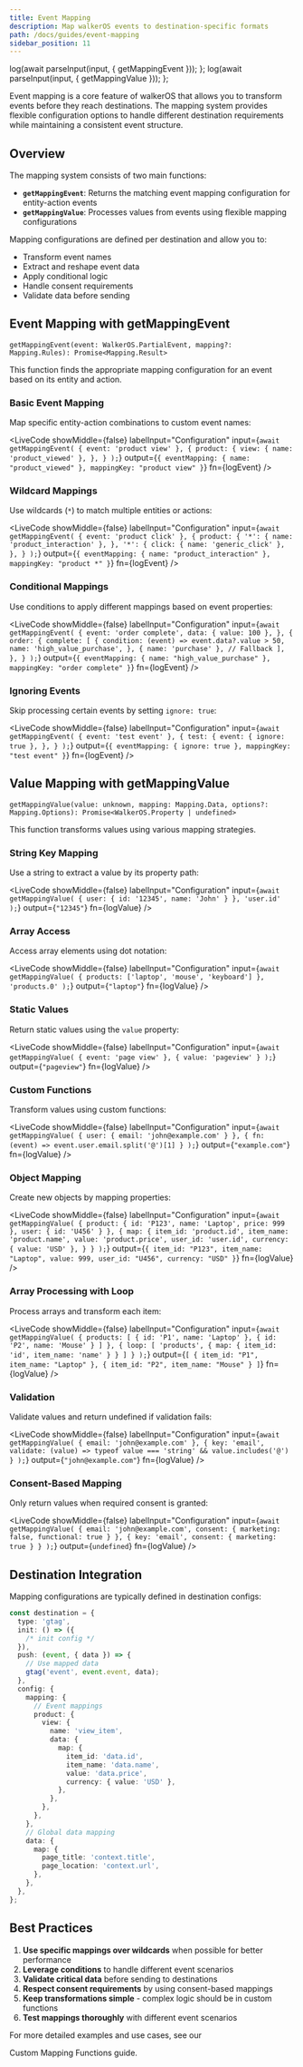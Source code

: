 ```yaml
---
title: Event Mapping
description: Map walkerOS events to destination-specific formats
path: /docs/guides/event-mapping
sidebar_position: 11
---
```



  log(await parseInput(input, { getMappingEvent }));
};
  log(await parseInput(input, { getMappingValue }));
};

Event mapping is a core feature of walkerOS that allows you to transform events
before they reach destinations. The mapping system provides flexible
configuration options to handle different destination requirements while
maintaining a consistent event structure.

## Overview

The mapping system consists of two main functions:

- **`getMappingEvent`**: Returns the matching event mapping configuration for
  entity-action events
- **`getMappingValue`**: Processes values from events using flexible mapping
  configurations

Mapping configurations are defined per destination and allow you to:

- Transform event names
- Extract and reshape event data
- Apply conditional logic
- Handle consent requirements
- Validate data before sending

## Event Mapping with getMappingEvent

`getMappingEvent(event: WalkerOS.PartialEvent, mapping?: Mapping.Rules): Promise<Mapping.Result>`

This function finds the appropriate mapping configuration for an event based on
its entity and action.

### Basic Event Mapping

Map specific entity-action combinations to custom event names:

<LiveCode
  showMiddle={false}
  labelInput="Configuration"
  input={`await getMappingEvent(
    { event: 'product view' },
    {
      product: {
        view: { name: 'product_viewed' },
      },
    }
  );`}
  output={`{
    eventMapping: {
      name: "product_viewed"
    },
    mappingKey: "product view"
  }`}
  fn={logEvent}
/>

### Wildcard Mappings

Use wildcards (`*`) to match multiple entities or actions:

<LiveCode
  showMiddle={false}
  labelInput="Configuration"
  input={`await getMappingEvent(
    { event: 'product click' },
    {
      product: {
        '*': { name: 'product_interaction' },
      },
      '*': {
        click: { name: 'generic_click' },
      },
    }
  );`}
  output={`{
    eventMapping: {
      name: "product_interaction"
    },
    mappingKey: "product *"
  }`}
  fn={logEvent}
/>

### Conditional Mappings

Use conditions to apply different mappings based on event properties:

<LiveCode
  showMiddle={false}
  labelInput="Configuration"
  input={`await getMappingEvent(
    {
      event: 'order complete',
      data: { value: 100 },
    },
    {
      order: {
        complete: [
          {
            condition: (event) => event.data?.value > 50,
            name: 'high_value_purchase',
          },
          { name: 'purchase' }, // Fallback
        ],
      },
    }
  );`}
  output={`{
    eventMapping: {
      name: "high_value_purchase"
    },
    mappingKey: "order complete"
  }`}
  fn={logEvent}
/>

### Ignoring Events

Skip processing certain events by setting `ignore: true`:

<LiveCode
  showMiddle={false}
  labelInput="Configuration"
  input={`await getMappingEvent(
    { event: 'test event' },
    {
      test: {
        event: { ignore: true },
      },
    }
  );`}
  output={`{
    eventMapping: {
      ignore: true
    },
    mappingKey: "test event"
  }`}
  fn={logEvent}
/>

## Value Mapping with getMappingValue

`getMappingValue(value: unknown, mapping: Mapping.Data, options?: Mapping.Options): Promise<WalkerOS.Property | undefined>`

This function transforms values using various mapping strategies.

### String Key Mapping

Use a string to extract a value by its property path:

<LiveCode
  showMiddle={false}
  labelInput="Configuration"
  input={`await getMappingValue(
    { user: { id: '12345', name: 'John' } },
    'user.id'
  );`}
  output={`"12345"`}
  fn={logValue}
/>

### Array Access

Access array elements using dot notation:

<LiveCode
  showMiddle={false}
  labelInput="Configuration"
  input={`await getMappingValue(
    { products: ['laptop', 'mouse', 'keyboard'] },
    'products.0'
  );`}
  output={`"laptop"`}
  fn={logValue}
/>

### Static Values

Return static values using the `value` property:

<LiveCode
  showMiddle={false}
  labelInput="Configuration"
  input={`await getMappingValue(
    { event: 'page view' },
    { value: 'pageview' }
  );`}
  output={`"pageview"`}
  fn={logValue}
/>

### Custom Functions

Transform values using custom functions:

<LiveCode
  showMiddle={false}
  labelInput="Configuration"
  input={`await getMappingValue(
    { user: { email: 'john@example.com' } },
    {
      fn: (event) => event.user.email.split('@')[1]
    }
  );`}
  output={`"example.com"`}
  fn={logValue}
/>

### Object Mapping

Create new objects by mapping properties:

<LiveCode
  showMiddle={false}
  labelInput="Configuration"
  input={`await getMappingValue(
    {
      product: { id: 'P123', name: 'Laptop', price: 999 },
      user: { id: 'U456' }
    },
    {
      map: {
        item_id: 'product.id',
        item_name: 'product.name',
        value: 'product.price',
        user_id: 'user.id',
        currency: { value: 'USD' },
      }
    }
  );`}
  output={`{
    item_id: "P123",
    item_name: "Laptop",
    value: 999,
    user_id: "U456",
    currency: "USD"
  }`}
  fn={logValue}
/>

### Array Processing with Loop

Process arrays and transform each item:

<LiveCode
  showMiddle={false}
  labelInput="Configuration"
  input={`await getMappingValue(
    {
      products: [
        { id: 'P1', name: 'Laptop' },
        { id: 'P2', name: 'Mouse' }
      ]
    },
    {
      loop: [
        'products',
        { map: { item_id: 'id', item_name: 'name' } }
      ]
    }
  );`}
  output={`[
    { item_id: "P1", item_name: "Laptop" },
    { item_id: "P2", item_name: "Mouse" }
  ]`}
  fn={logValue}
/>

### Validation

Validate values and return undefined if validation fails:

<LiveCode
  showMiddle={false}
  labelInput="Configuration"
  input={`await getMappingValue(
    { email: 'john@example.com' },
    {
      key: 'email',
      validate: (value) => typeof value === 'string' && value.includes('@')
    }
  );`}
  output={`"john@example.com"`}
  fn={logValue}
/>

### Consent-Based Mapping

Only return values when required consent is granted:

<LiveCode
  showMiddle={false}
  labelInput="Configuration"
  input={`await getMappingValue(
    {
      email: 'john@example.com',
      consent: { marketing: false, functional: true }
    },
    {
      key: 'email',
      consent: { marketing: true }
    }
  );`}
  output={`undefined`}
  fn={logValue}
/>

## Destination Integration

Mapping configurations are typically defined in destination configs:

```typescript
const destination = {
  type: 'gtag',
  init: () => ({
    /* init config */
  }),
  push: (event, { data }) => {
    // Use mapped data
    gtag('event', event.event, data);
  },
  config: {
    mapping: {
      // Event mappings
      product: {
        view: {
          name: 'view_item',
          data: {
            map: {
              item_id: 'data.id',
              item_name: 'data.name',
              value: 'data.price',
              currency: { value: 'USD' },
            },
          },
        },
      },
    },
    // Global data mapping
    data: {
      map: {
        page_title: 'context.title',
        page_location: 'context.url',
      },
    },
  },
};
```

## Best Practices

1. **Use specific mappings over wildcards** when possible for better performance
2. **Leverage conditions** to handle different event scenarios
3. **Validate critical data** before sending to destinations
4. **Respect consent requirements** by using consent-based mappings
5. **Keep transformations simple** - complex logic should be in custom functions
6. **Test mappings thoroughly** with different event scenarios

For more detailed examples and use cases, see our
<Link to="/docs/getting-started/quickstart/custom-mapping-functions">Custom
Mapping Functions</Link> guide.
